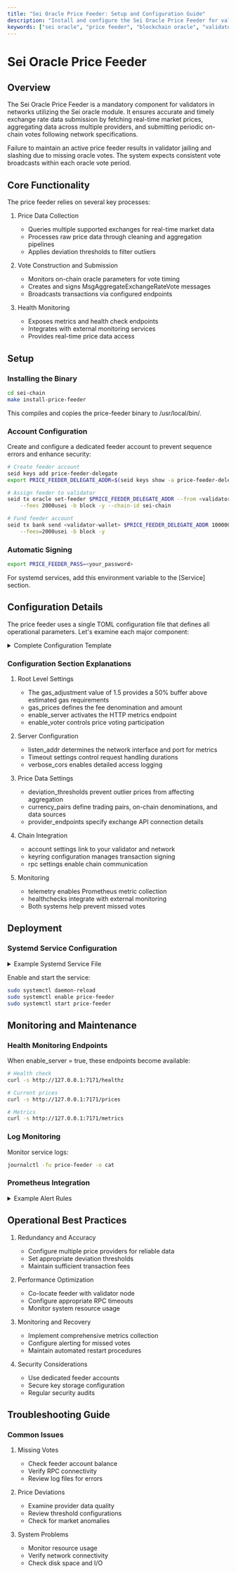 ```yaml
---
title: "Sei Oracle Price Feeder: Setup and Configuration Guide"
description: "Install and configure the Sei Oracle Price Feeder for validators to submit accurate price data on-chain, with detailed instructions for account setup, configuration parameters, and operational requirements."
keywords: ["sei oracle", "price feeder", "blockchain oracle", "validator tools", "price data", "exchange rates"]
---
```


# Sei Oracle Price Feeder

## Overview

The Sei Oracle Price Feeder is a mandatory component for validators in networks utilizing the Sei oracle module. It ensures accurate and timely exchange rate data submission by fetching real-time market prices, aggregating data across multiple providers, and submitting periodic on-chain votes following network specifications.

Failure to maintain an active price feeder results in validator jailing and slashing due to missing oracle votes. The system expects consistent vote broadcasts within each oracle vote period.

## Core Functionality

The price feeder relies on several key processes:

1. Price Data Collection

   - Queries multiple supported exchanges for real-time market data
   - Processes raw price data through cleaning and aggregation pipelines
   - Applies deviation thresholds to filter outliers

2. Vote Construction and Submission

   - Monitors on-chain oracle parameters for vote timing
   - Creates and signs MsgAggregateExchangeRateVote messages
   - Broadcasts transactions via configured endpoints

3. Health Monitoring
   - Exposes metrics and health check endpoints
   - Integrates with external monitoring services
   - Provides real-time price data access

## Setup

### Installing the Binary

```bash copy
cd sei-chain
make install-price-feeder
```

This compiles and copies the price-feeder binary to /usr/local/bin/.

### Account Configuration

Create and configure a dedicated feeder account to prevent sequence errors and enhance security:

```bash copy
# Create feeder account
seid keys add price-feeder-delegate
export PRICE_FEEDER_DELEGATE_ADDR=$(seid keys show -a price-feeder-delegate)

# Assign feeder to validator
seid tx oracle set-feeder $PRICE_FEEDER_DELEGATE_ADDR --from <validator-wallet> \
    --fees 2000usei -b block -y --chain-id sei-chain

# Fund feeder account
seid tx bank send <validator-wallet> $PRICE_FEEDER_DELEGATE_ADDR 1000000usei \
    --fees=2000usei -b block -y
```

### Automatic Signing

```bash copy
export PRICE_FEEDER_PASS=<your_password>
```

For systemd services, add this environment variable to the [Service] section.

## Configuration Details

The price feeder uses a single TOML configuration file that defines all operational parameters. Let's examine each major component:

<details>
<summary>Complete Configuration Template</summary>

```toml copy
gas_adjustment = 1.5
gas_prices = "0.00125usei"
enable_server = true
enable_voter = true

[server]
listen_addr = "0.0.0.0:7171"
read_timeout = "20s"
verbose_cors = true
write_timeout = "20s"

[[deviation_thresholds]]
base = "ETH"
threshold = "2"

[[currency_pairs]]
base = "ETH"
chain_denom = "ueth"
providers = ["huobi", "crypto", "coinbase", "kraken", "okx"]
quote = "USDT"

[account]
address = "FEEDER_ADDR"   # e.g. $PRICE_FEEDER_DELEGATE_ADDR
chain_id = "CHAIN_ID"     # e.g. sei-testnet-2 or sei-mainnet-xyz
validator = "VALIDATOR_ADDR"
prefix = "sei"

[keyring]
backend = "os"
dir = "/root/.sei"

[rpc]
grpc_endpoint = "localhost:9090"
rpc_timeout = "100ms"
tmrpc_endpoint = "http://localhost:26657"

[telemetry]
enable_hostname = true
enable_hostname_label = true
enable_service_label = true
enabled = true
global_labels = [["chain_id", "sei-chain"]]
service_name = "price-feeder"
prometheus_retention = 60

[[provider_endpoints]]
name = "binance"
rest = "https://api1.binance.com"
websocket = "stream.binance.com:9443"

[[healthchecks]]
url = "https://hc-ping.com/your-uuid"
timeout = "5s"

gas_adjustment = 1.5
gas_prices = "0.00125usei"
enable_server = true
enable_voter = true
provider_timeout = "500ms"

[server]
listen_addr = "0.0.0.0:7171"
read_timeout = "20s"
write_timeout = "20s"

[[deviation_thresholds]]
base = "ETH"
threshold = "2"

[[currency_pairs]]
base = "ETH"
chain_denom = "ueth"
providers = ["binance", "kraken", "coinbase"]
quote = "USDT"

[account]
address = "$PRICE_FEEDER_DELEGATE_ADDR"
chain_id = "sei-chain"
validator = "VALIDATOR_ADDR"
prefix = "sei"

[keyring]
backend = "os"
dir = "/root/.sei"

[rpc]
grpc_endpoint = "localhost:9090"
rpc_timeout = "500ms"
tmrpc_endpoint = "<http://localhost:26657>"

[telemetry]
enabled = true
enable_hostname = true
enable_service_label = true
service_name = "price-feeder"
global_labels = [["chain_id", "sei-chain"]]
prometheus_retention = 120

[[provider_endpoints]]
name = "binance"
rest = "<https://api1.binance.com>"
websocket = "stream.binance.com:9443"

[[healthchecks]]
url = "<https://hc-ping.com/your-uuid>"
timeout = "5s"
```

</details>

### Configuration Section Explanations

1. Root Level Settings

   - The gas_adjustment value of 1.5 provides a 50% buffer above estimated gas requirements
   - gas_prices defines the fee denomination and amount
   - enable_server activates the HTTP metrics endpoint
   - enable_voter controls price voting participation

2. Server Configuration

   - listen_addr determines the network interface and port for metrics
   - Timeout settings control request handling durations
   - verbose_cors enables detailed access logging

3. Price Data Settings

   - deviation_thresholds prevent outlier prices from affecting aggregation
   - currency_pairs define trading pairs, on-chain denominations, and data sources
   - provider_endpoints specify exchange API connection details

4. Chain Integration

   - account settings link to your validator and network
   - keyring configuration manages transaction signing
   - rpc settings enable chain communication

5. Monitoring
   - telemetry enables Prometheus metric collection
   - healthchecks integrate with external monitoring
   - Both systems help prevent missed votes

## Deployment

### Systemd Service Configuration

<details>
<summary>Example Systemd Service File</summary>

```ini
[Unit]
Description=Sei Price Feeder
After=network-online.target

[Service]
User=root
Type=simple
Environment="PRICE_FEEDER_PASS=YOUR_KEYRING_PASSWORD"
ExecStart=/usr/local/bin/price-feeder /root/price_feeder_config.toml
Restart=on-failure
RestartSec=3
LimitNOFILE=6553500

[Install]
WantedBy=multi-user.target
```

</details>

Enable and start the service:

```bash copy
sudo systemctl daemon-reload
sudo systemctl enable price-feeder
sudo systemctl start price-feeder
```

## Monitoring and Maintenance

### Health Monitoring Endpoints

When enable_server = true, these endpoints become available:

```bash copy
# Health check
curl -s http://127.0.0.1:7171/healthz

# Current prices
curl -s http://127.0.0.1:7171/prices

# Metrics
curl -s http://127.0.0.1:7171/metrics
```

### Log Monitoring

Monitor service logs:

```bash copy
journalctl -fu price-feeder -o cat
```

### Prometheus Integration

<details>
<summary>Example Alert Rules</summary>

```yaml copy
groups:
  - name: validator_alerts
    rules:
      - alert: OraclePriceFeedDelay
        expr: time() - sei_oracle_price_timestamp > 300
        labels:
          severity: critical
```

</details>

## Operational Best Practices

1. Redundancy and Accuracy

   - Configure multiple price providers for reliable data
   - Set appropriate deviation thresholds
   - Maintain sufficient transaction fees

2. Performance Optimization

   - Co-locate feeder with validator node
   - Configure appropriate RPC timeouts
   - Monitor system resource usage

3. Monitoring and Recovery

   - Implement comprehensive metrics collection
   - Configure alerting for missed votes
   - Maintain automated restart procedures

4. Security Considerations
   - Use dedicated feeder accounts
   - Secure key storage configuration
   - Regular security audits

## Troubleshooting Guide

### Common Issues

1. Missing Votes

   - Check feeder account balance
   - Verify RPC connectivity
   - Review log files for errors

2. Price Deviations

   - Examine provider data quality
   - Review threshold configurations
   - Check for market anomalies

3. System Problems
   - Monitor resource usage
   - Verify network connectivity
   - Check disk space and I/O

